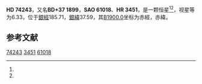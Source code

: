 {{Starbox begin
| name = HD 74243
}}
{{Starbox observe
| epoch = [[J2000.0|J2000.0]]
| constell = {{星座名待查}}<ref name=SIMBAD>{{cite web
 | url=http://simbad.u-strasbg.fr/simbad/sim-id?Ident=HR+3451
 | title =Pulsating variable Star
 | publisher=Centre de Données astronomiques de Strasbourg
 | work=SIMBAD
 | accessdate=2012-07-13}}</ref><ref name=DATA>{{cite web
 | url=http://vizier.u-strasbg.fr/viz-bin/VizieR-5?-out.add=.&-source=5050&-corr=PK=HR&-out.max=9999&HR=3451
 | title=VizieR Detailed Page
 | accessdate=2012-07-13
 | archive-date=2019-02-16
 | archive-url=https://web.archive.org/web/20190216120421/http://vizier.u-strasbg.fr/viz-bin/VizieR-5?-out.add=.&-source=5050&-corr=PK=HR&-out.max=9999&HR=3451
 | dead-url=no
 }}</ref>
| 星官 = 
| ra = {{RA|8|44|10.1}}<ref name=SIMBAD /><ref name=DATA />
| dec = {{DEC|+36|55|5}}<ref name=SIMBAD /><ref name=DATA />
| appmag_v = 6.33<ref name=SIMBAD /><ref name=DATA />
}}
{{Starbox character
| class = F7V<ref name=SIMBAD /><ref name=DATA />
| b-v = <ref name=SIMBAD /><ref name=DATA />
| u-b = <ref name=SIMBAD /><ref name=DATA />
| r-i = <ref name=SIMBAD /><ref name=DATA />
| variable = 
}}
{{Starbox astrometry
| radial_v = 
| prop_mo_ra = 4
| parallax = 
| p_error = 
}}
{{Starbox catalog
| names =BD+37 1899，[[SAO星表|SAO]] 61018，[[HD星表|HD]] 74243，[[HR星表|HR]] 3451}}
{{Starbox reference |Simbad=HR+3451}}
{{Starbox end}}

'''HD 74243'''，又名'''BD+37 1899'''，'''SAO 61018'''、'''HR 3451'''，是一颗恒星<ref name=SIMBAD /><ref name=DATA />，视星等为6.33，位于[[銀道座標系|銀經]]185.71，[[銀道座標系|銀緯]]37.59，其[[B1900.0|B1900.0]]坐标为赤經{{RA|8|37|45.8}}，赤緯{{DEC|+37|37.59|49}}。

== 参考文献 ==
{{reflist}}

{{star-stub}}

[[Category:HD和HDE天體|74243]]
[[Category:HR天體|3451]]
[[Category:SAO天體|61018]]